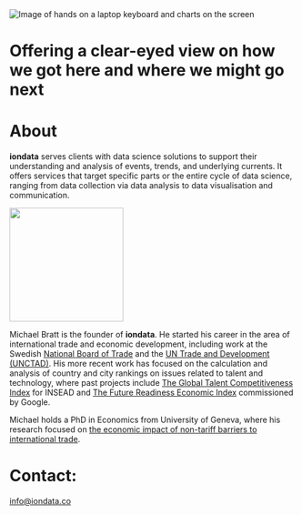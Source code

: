 ::: header-background
``` {=html}          
<div class="container-fluid header-container text-light">
  <div class="row">
    <div class="col-12 col-md-6 position-relative">
      <img src="images/landing-img.jpg" alt="Image of hands on a laptop keyboard and charts on the screen">
      <div class="blurb p-3">
        <h1>Offering a clear-eyed view on how we got here and where we might go next</h1>
      </div>
    </div>
  </div>
</div>
```
:::

::: {#about .container-fluid}
``` {=html}   
<h1>About</h1>

<p><b>iondata</b> serves clients with data science solutions to support their understanding and analysis of events, trends, and underlying currents. It offers services that target specific parts or the entire cycle of data science, ranging from data collection via data analysis to data visualisation and communication.</p>


<div class="row">
  <div class="double-column order-2 order-md-1" id="myimage">
    <img src="images/myphoto.jpg" alt="" style="width:200px;height:200px" class="img-fluid rounded"/>
  </div>
  <div class="double-column order-1 order-md-2">
      <p>Michael Bratt is the founder of <b>iondata</b>. He started his career in the area of international trade and economic development, including work at the Swedish <a href="https://www.kommerskollegium.se/en/">National Board of Trade</a> and the <a href="https://unctad.org/">UN Trade and Development (UNCTAD)</a>. His more recent work has focused on the calculation and analysis of country and city rankings on issues related to talent and technology, where past projects include <a href="https://www.insead.edu/faculty-research/research/gtci">The Global Talent Competitiveness Index</a> for INSEAD and <a href="https://futurereadinessindex.com">The Future Readiness Economic Index</a> commissioned by Google.</p>
      
      <p>Michael holds a PhD in Economics from University of Geneva, where his research focused on <a href="https://onlinelibrary.wiley.com/doi/abs/10.1111/roie.12297">the economic impact of non-tariff barriers to international trade</a>.
      </p>
  </div>         
</div>
```
:::


::: {#contact .container-fluid}
``` {=html}         
<div>
  <h1 class="section-title">Contact:</h1>
  <p> 
    <a href="mailto:info@iondata.co">info@iondata.co</a>
  </p>
  <a href="https://github.com/mibratt/" style="color: #495057;"><i class="bi bi-github"></i></a>
</div>
```
:::

